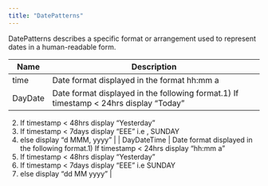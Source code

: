 ```yaml
---
title: "DatePatterns"
---
```


DatePatterns describes a specific format or arrangement used to represent dates in a human-readable form.

| Name        | Description                                                                                                                                                                                                           |
| ----------- | --------------------------------------------------------------------------------------------------------------------------------------------------------------------------------------------------------------------- |
| time        | Date format displayed in the format hh:mm a                                                                                                                                                                           |
| DayDate     | Date format displayed in the following format.1) If timestamp \< 24hrs display “Today”
2) If timestamp \< 48hrs display “Yesterday”
3) If timestamp \< 7days display “EEE” i.e , SUNDAY
4) else display “d MMM, yyyy” |
| DayDateTime | Date format displayed in the following format.1) If timestamp \< 24hrs display “hh:mm a”
2) If timestamp \< 48hrs display “Yesterday”
3) If timestamp \< 7days display “EEE” i.e SUNDAY
4) else display “dd MM yyyy”  |
